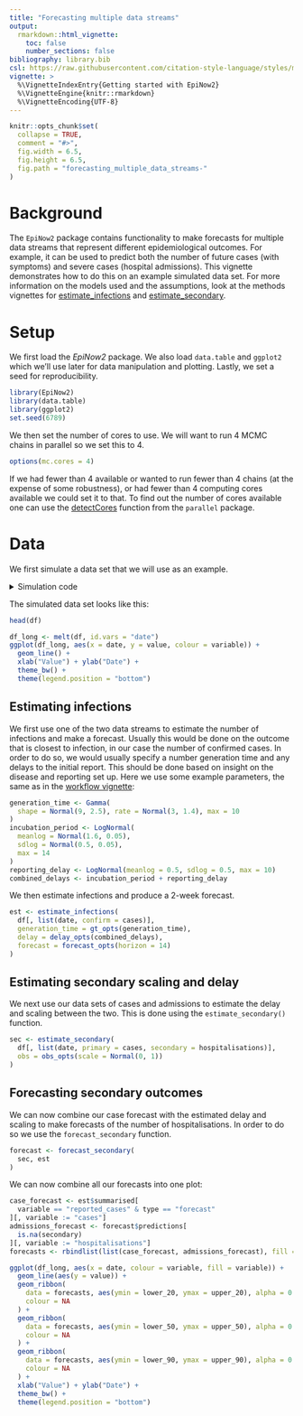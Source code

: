 ```yaml
---
title: "Forecasting multiple data streams"
output:
  rmarkdown::html_vignette:
    toc: false
    number_sections: false
bibliography: library.bib
csl: https://raw.githubusercontent.com/citation-style-language/styles/master/apa-numeric-superscript-brackets.csl
vignette: >
  %\VignetteIndexEntry{Getting started with EpiNow2}
  %\VignetteEngine{knitr::rmarkdown}
  %\VignetteEncoding{UTF-8}
---
```


```r
knitr::opts_chunk$set(
  collapse = TRUE,
  comment = "#>",
  fig.width = 6.5,
  fig.height = 6.5,
  fig.path = "forecasting_multiple_data_streams-"
)
```

# Background

The `EpiNow2` package contains functionality to make forecasts for multiple data streams that represent different epidemiological outcomes.
For example, it can be used to predict both the number of future cases (with symptoms) and severe cases (hospital admissions).
This vignette demonstrates how to do this on an example simulated data set.
For more information on the models used and the assumptions, look at the methods vignettes for [estimate_infections](estimate_infections.html) and [estimate_secondary](estimate_secondary.html).

# Setup

We first load the _EpiNow2_ package.
We also load `data.table` and `ggplot2` which we'll use later for data manipulation and plotting.
Lastly, we set a seed for reproducibility.

```r
library(EpiNow2)
library(data.table)
library(ggplot2)
set.seed(6789)
```

We then set the number of cores to use. We will want to run 4 MCMC chains in parallel so we set this to 4.

```r
options(mc.cores = 4)
```

If we had fewer than 4 available or wanted to run fewer than 4 chains (at the expense of some robustness), or had fewer than 4 computing cores available we could set it to that. To find out the number of cores available one can use the [detectCores](https://rdrr.io/r/parallel/detectCores.html) function from the `parallel` package.

# Data

We first simulate a data set that we will use as an example.

<details><summary> Simulation code</summary>

```r
cases <- example_confirmed[1:60]
```

We then generate another data set of hospitalisations, assuming that 10% of confirmed cases become hospitalised with a delay from case confirmation that is given by a lognormal distribution with mean of 7 days and standard deviation of 3 days.

```r
admission_delay <- LogNormal(mean = 7, sd = 3)
admission_scale <- Fixed(0.1)
```

We use the `simulate_secondary` function to generate a time series of hospitalisations

```r
## first, rename the column to what is expected by `simulate_secondary`
primary <- cases[, list(date, primary = confirm)]
## generate hospitalisation data
hosp <- simulate_secondary(
  primary,
  delays = delay_opts(admission_delay),
  obs = obs_opts(family = "poisson", scale = admission_scale)
)
```

Using this we then create a combined data set:

```r
df <- merge(primary, hosp, by = "date")
setnames(
  df,
  c("date", "primary", "secondary"),
  c("date", "cases", "hospitalisations")
)
```
</details>

The simulated data set looks like this:

```r
head(df)

df_long <- melt(df, id.vars = "date")
ggplot(df_long, aes(x = date, y = value, colour = variable)) +
  geom_line() +
  xlab("Value") + ylab("Date") +
  theme_bw() +
  theme(legend.position = "bottom")
```

## Estimating infections

We first use one of the two data streams to estimate the number of infections and make a forecast.
Usually this would be done on the outcome that is closest to infection, in our case the number of confirmed cases.
In order to do so, we would usually specify a number generation time and any delays to the initial report.
This should be done based on insight on the disease and reporting set up.
Here we use some example parameters, the same as in the [workflow vignette](estimate_infections_workflow.html):

```r
generation_time <- Gamma(
  shape = Normal(9, 2.5), rate = Normal(3, 1.4), max = 10
)
incubation_period <- LogNormal(
  meanlog = Normal(1.6, 0.05),
  sdlog = Normal(0.5, 0.05),
  max = 14
)
reporting_delay <- LogNormal(meanlog = 0.5, sdlog = 0.5, max = 10)
combined_delays <- incubation_period + reporting_delay
```

We then estimate infections and produce a 2-week forecast.

```r
est <- estimate_infections(
  df[, list(date, confirm = cases)],
  generation_time = gt_opts(generation_time),
  delay = delay_opts(combined_delays),
  forecast = forecast_opts(horizon = 14)
)
```

## Estimating secondary scaling and delay

We next use our data sets of cases and admissions to estimate the delay and scaling between the two.
This is done using the `estimate_secondary()` function.

```r
sec <- estimate_secondary(
  df[, list(date, primary = cases, secondary = hospitalisations)],
  obs = obs_opts(scale = Normal(0, 1))
)
```

## Forecasting secondary outcomes

We can now combine our case forecast with the estimated delay and scaling to make forecasts of the number of hospitalisations.
In order to do so we use the `forecast_secondary` function.

```r
forecast <- forecast_secondary(
  sec, est
)
```

We can now combine all our forecasts into one plot:

```r
case_forecast <- est$summarised[
  variable == "reported_cases" & type == "forecast"
][, variable := "cases"]
admissions_forecast <- forecast$predictions[
  is.na(secondary)
][, variable := "hospitalisations"]
forecasts <- rbindlist(list(case_forecast, admissions_forecast), fill = TRUE)

ggplot(df_long, aes(x = date, colour = variable, fill = variable)) +
  geom_line(aes(y = value)) +
  geom_ribbon(
    data = forecasts, aes(ymin = lower_20, ymax = upper_20), alpha = 0.8,
    colour = NA
  ) +
  geom_ribbon(
    data = forecasts, aes(ymin = lower_50, ymax = upper_50), alpha = 0.5,
    colour = NA
  ) +
  geom_ribbon(
    data = forecasts, aes(ymin = lower_90, ymax = upper_90), alpha = 0.2,
    colour = NA
  ) +
  xlab("Value") + ylab("Date") +
  theme_bw() +
  theme(legend.position = "bottom")
```
